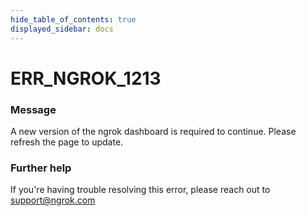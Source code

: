 ```yaml
---
hide_table_of_contents: true
displayed_sidebar: docs
---
```



# ERR_NGROK_1213

### Message

A new version of the ngrok dashboard is required to continue. Please refresh the page to update.

<ErrorDetails error="err_ngrok_1213" />

### Further help

If you're having trouble resolving this error, please reach out to [support@ngrok.com](mailto:support@ngrok.com?subject=Help%20with%20ERR_NGROK_1213)
